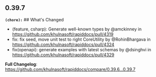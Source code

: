 ## 0.39.7
**`(chore):`** ## What's Changed
* (feature, csharp): Generate well-known types by @amckinney in https://github.com/khulnasoft/rapiddocs/pull/4319
* fix: fix seed, move unit test to right CoreUtility by @RohinBhargava in https://github.com/khulnasoft/rapiddocs/pull/4324
* fix(openapi): generate examples with latest schemas by @dsinghvi in https://github.com/khulnasoft/rapiddocs/pull/4329


**Full Changelog**: https://github.com/khulnasoft/rapiddocs/compare/0.39.6...0.39.7

